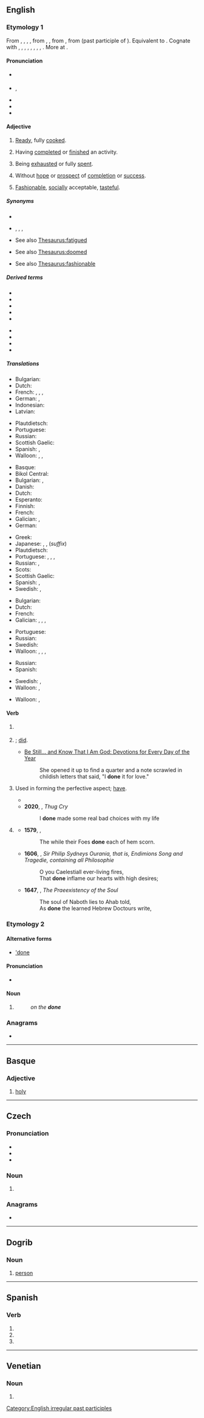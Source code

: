 {{also|Done|doné|doně}}
==English==
{{wikipedia|dab=done}}

===Etymology 1===
From {{inh|en|enm|don}}, {{m|enm|idon}}, {{m|enm|ȝedon}}, {{m|enm|gedon}}, from {{inh|en|ang|dōn}}, {{m|ang|ġedōn}}, from {{inh|en|gmw-pro|*dān}}, from {{inh|en|gem-pro|*dēnaz}} (past participle of {{m|gem-pro|*dōną|t=to do}}). Equivalent to {{suffix|en|do|en}}. Cognate with {{cog|sco|dune}}, {{m|sco|deen}}, {{m|sco|dene}}, {{m|sco|dane|t=done}}, {{cog|stq|däin|t=done}}, {{cog|fy|dien|t=done}}, {{cog|nl|gedaan|t=done}}, {{cog|nds-de|daan|t=done}}, {{cog|de|getan|t=done}}. More at {{l|en|do}}.

====Pronunciation====
* {{a|UK}} {{IPA|en|/dʌn/|qual2=regional pronunciations|[dɐn]|[dʊn]}}
* {{a|US}} {{enPR|dŭn}}, {{IPA|en|/dʌn/}}
* {{audio|en|En-ca-done.ogg|Audio (CA)}}
* {{rhymes|en|ʌn}}
* {{homophone|en|dun|Donn|Donne|Dunn|Dunne}}

====Adjective====
{{en-adj}}

# {{lb|en|of food}} [[ready|Ready]], fully [[cooked]].
#: {{ux|en|As soon as the potatoes are '''done''' we can sit down and eat.}}
# Having [[complete|completed]] or [[finish|finished]] an activity.
#: {{ux|en|He pushed his empty plate away, sighed and pronounced "I am '''done'''."}}
#: {{ux|en|They were '''done''' playing and were picking up the toys when he arrived.}}
# Being [[exhausted]] or fully [[spent]].
#: {{ux|en|When the water is '''done''' we will only be able to go on for a few days.}}
# Without [[hope]] or [[prospect]] of [[completion]] or [[success]].
#: {{ux|en|He is '''done''', after three falls there is no chance he will be able to finish.}}
# [[fashionable|Fashionable]], [[socially]] acceptable, [[tasteful]].
#: {{ux|en|I can't believe he just walked up and spoke to her like that, those kind of things just aren't '''done'''!}}
#: {{ux|en|What is the '''done''' thing these days? I can't keep up!}}

=====Synonyms=====
* {{sense|ready, fully cooked}}
* {{sense|finished an activity}} {{l|en|completed}}, {{l|en|concluded}}, {{l|en|finished}}, {{l|en|in the books}}
* {{sense|being exhausted}} See also [[Thesaurus:fatigued]]
* {{sense|without hope of completion}} See also [[Thesaurus:doomed]]
* {{sense|fashionable}} See also [[Thesaurus:fashionable]]

=====Derived terms=====
{{der-top}}
* {{l|en|be done for}}
* {{l|en|be done with it}}
* {{l|en|done deal}}
* {{l|en|doneness}}
* {{l|en|fordone}}
{{der-mid}}
* {{l|en|get done for}}
* {{l|en|overdone}}
* {{l|en|well done}}
* {{l|en|done gone}}
{{der-bottom}}

=====Translations=====
{{trans-top|(of food) ready, fully cooked}}
* Bulgarian: {{t+|bg|сготвен}}
* Dutch: {{t+|nl|gaar}}
* French: {{t+|fr|fait}}, {{t+|fr|prêt}}, {{t+|fr|terminé}}, {{t+|fr|cuit}}
* German: {{t+|de|gar}}, {{t+|de|fertig}}
* Indonesian: {{t+|id|matang}}
* Latvian: {{t|lv|gatavs|m}}
{{trans-mid}}
* Plautdietsch: {{t|pdt|goa}}
* Portuguese: {{t+|pt|pronto}}
* Russian: {{t+|ru|гото́вый}}
* Scottish Gaelic: {{t|gd|ullamh}}
* Spanish: {{t+|es|listo}}, {{t+|es|acabado}}
* Walloon: {{t+|wa|presse|m|f}}, {{t+|wa|cût|m}}, {{t|wa|cûte|f}}
{{trans-bottom}}

{{trans-top|In a state of having completed or finished an activity}}
* Basque: {{t|eu|kitto}}
* Bikol Central: {{t|bcl|iyo na}} {{qualifier|affirmative reply}}
* Bulgarian: {{t+|bg|направен}}, {{t+|bg|извършен}}
* Danish: {{t|da|færdig}}
* Dutch: {{t+|nl|klaar}}
* Esperanto: {{t|eo|farita}}
* Finnish: {{t+|fi|valmis}}
* French: {{t+|fr|fini|m}}
* Galician: {{t+|gl|feito|m}}, {{t|gl|feita|f}}
* German: {{t+|de|fertig}}
{{trans-mid}}
* Greek: {{t|el|τελειωμένο}}
* Japanese: {{t+|ja|済む|alt=済んだ|tr=sunda}}, {{t+|ja|終わる|alt=終わった|tr=owatta}}, {{t|ja|済み|alt=-済み|tr=zumi}} (''suffix'')
* Plautdietsch: {{t|pdt|foadich}}
* Portuguese: {{t+|pt|pronto}}, {{t+|pt|feito}}, {{t+|pt|terminado}}, {{t+|pt|acabado}}
* Russian: {{t+|ru|готовый}}, {{t+|ru|завершённый}}
* Scots: {{t|sco|duin}}
* Scottish Gaelic: {{t|gd|dèanta}}
* Spanish: {{t+|es|terminado}}, {{t+|es|hecho|m}}
* Swedish: {{t+|sv|klar}}, {{t+|sv|färdig}}
{{trans-bottom}}

{{trans-top|being exhausted or fully spent}}
* Bulgarian: {{t+|bg|изтощен}}
* Dutch: {{t+|nl|op}}
* French: {{t+|fr|mort}}
* Galician: {{t|gl|rematado|m}}, {{t|gl|rematada|f}}, {{t|gl|acabado|m}}, {{t|gl|acabada|f}}
{{trans-mid}}
* Portuguese: {{t+|pt|acabado}}
* Russian: {{t+|ru|истощённый}}
* Swedish: {{t+|sv|slut}}
* Walloon: {{t+|wa|fini|m}}, {{t|wa|fineye|f}}, {{t+|wa|spoujhî|m}}, {{t|wa|spoujheye|f}}
{{trans-bottom}}

{{trans-top|without hope or prospect of completion or success}}
* Russian: {{t+|ru|конченый}}
* Spanish: {{t+|es|acabado}}
{{trans-mid}}
* Swedish: {{t+|sv|ute}}, {{t+|sv|färdig}}
* Walloon: {{t+|wa|fotou|m}}, {{t+|wa|fotowe|f}}
{{trans-bottom}}

{{trans-top|fashionable, socially acceptable, tasteful}}
* Walloon: {{t|wa|convnåbe|m|f}}, {{t+|wa|comifåt|m|f}}
{{trans-mid}}
{{trans-bottom}}

====Verb====
{{head|en|verb form}}

# {{inflection of|en|do||past|part}}
#: {{ux|en|I have '''done''' my work.}}
# {{lb|en|nonstandard|dialectal}} {{en-simple past of|do}}; [[did]].
#* {{rfdate|en}} [https://books.google.com/books?id=Q3bcDoypew8C&pg=PA181&dq=%22i+done+it%22&hl=en&sa=X&ved=0ahUKEwik8Yu1w7ziAhVPs6wKHR33CdcQ6AEIMzAC#v=onepage&q=%22i%20done%20it%22&f=false Be Still... and Know That I Am God: Devotions for Every Day of the Year]
#*: She opened it up to find a quarter and a note scrawled in childish letters that said, "I '''done''' it for love."
# {{lb|en|African American Vernacular English|Southern American English|auxiliary verb|taking a [[past tense]]}} Used in forming the perfective aspect; [[have#Verb|have]].
#* {{ux|en|I woke up and found out she '''done''' left.}}
#* '''2020''', {{w|Moneybagg Yo}}, ''Thug Cry''
#*:I '''done''' made some real bad choices with my life
# {{lb|en|obsolete}} {{inflection of|en|do||p|sim|pres}}
#* '''1579''', {{w|Edmund Spenser}}, ''{{w|The Shepheardes Calender}}''
#*: The while their Foes '''done''' each of hem scorn.
#* '''1606''', {{w|Nathaniel Baxter}}, ''Sir Philip Sydneys Ourania, that is, Endimions Song and Tragedie, containing all Philosophie''
#*: O you Caelestiall ever-living fires,
#*: That '''done''' inflame our hearts with high desires;
#* '''1647''', {{w|Henry More}}, ''The Praeexistency of the Soul''
#*: The soul of Naboth lies to Ahab told,
#*: As '''done''' the learned Hebrew Doctours write,

===Etymology 2===

====Alternative forms====
* [['done]]

====Pronunciation====
* {{IPA|en|/dəʊn/}}

====Noun====
{{en-noun|-}}

# {{lb|en|slang}} {{clipping of|en|methadone}}
#: ''on the '''done'''''

===Anagrams===
* {{anagrams|en|a=deno|Deno|Deon|Endo|NODE|endo|endo-|node|oden|onde|oned}}

[[Category:English irregular past participles]]

----

==Basque==
{{attention|eu|stub}}
===Adjective===
{{eu-adj|-}}

# [[holy]]

----

==Czech==

===Pronunciation===
* {{IPA|cs|/ˈdonɛ/}}
* {{rhymes|cs|onɛ}}
* {{hyphenation|cs|do|ne}}

===Noun===
{{head|cs|noun form}}

# {{inflection of|cs|don||voc|s}}

===Anagrams===
* {{anagrams|cs|node|onde}}

----

==Dogrib==

===Noun===
{{head|dgr|noun}}

# [[person]]

----

==Spanish==

===Verb===
{{head|es|verb form}}

# {{es-verb form of|ending=ar|mood=subjunctive|tense=present|pers=1|number=singular|donar}}
# {{es-verb form of|ending=ar|mood=subjunctive|tense=present|pers=2|formal=yes|number=singular|donar}}
# {{es-verb form of|ending=ar|mood=subjunctive|tense=present|pers=3|number=singular|donar}}

----

==Venetian==

===Noun===
{{head|vec|noun plural form}}

# {{inflection of|vec|dona||p}}